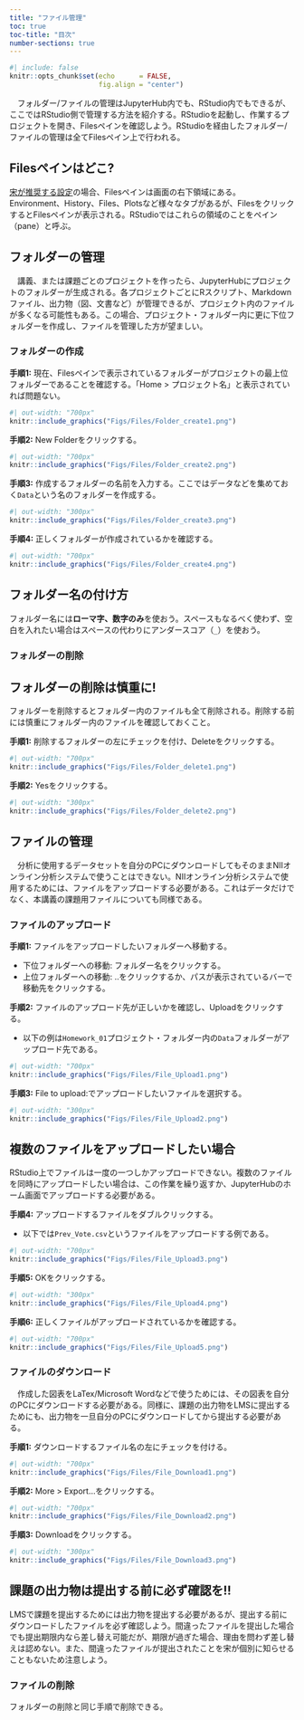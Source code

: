 ```yaml
---
title: "ファイル管理"
toc: true
toc-title: "目次"
number-sections: true
---
```


```r
#| include: false
knitr::opts_chunk$set(echo      = FALSE,
                      fig.align = "center")
```

　フォルダー/ファイルの管理はJupyterHub内でも、RStudio内でもできるが、ここではRStudio側で管理する方法を紹介する。RStudioを起動し、作業するプロジェクトを開き、Filesペインを確認しよう。RStudioを経由したフォルダー/ファイルの管理は全てFilesペイン上で行われる。

:::{.callout-note}
## Filesペインはどこ?

[宋が推奨する設定](rstudio.html)の場合、Filesペインは画面の右下領域にある。Environment、History、Files、Plotsなど様々なタブがあるが、FilesをクリックするとFilesペインが表示される。RStudioではこれらの領域のことをペイン（pane）と呼ぶ。
:::

## フォルダーの管理

　講義、または課題ごとのプロジェクトを作ったら、JupyterHubにプロジェクトのフォルダーが生成される。各プロジェクトごとにRスクリプト、Markdownファイル、出力物（図、文書など）が管理できるが、プロジェクト内のファイルが多くなる可能性もある。この場合、プロジェクト・フォルダー内に更に下位フォルダーを作成し、ファイルを管理した方が望ましい。

### フォルダーの作成

**手順1:** 現在、Filesペインで表示されているフォルダーがプロジェクトの最上位フォルダーであることを確認する。「Home > プロジェクト名」と表示されていれば問題ない。

```r
#| out-width: "700px"
knitr::include_graphics("Figs/Files/Folder_create1.png")
```

**手順2:** New Folderをクリックする。

```r
#| out-width: "700px"
knitr::include_graphics("Figs/Files/Folder_create2.png")
```

**手順3:** 作成するフォルダーの名前を入力する。ここではデータなどを集めておく`Data`という名のフォルダーを作成する。

```r
#| out-width: "300px"
knitr::include_graphics("Figs/Files/Folder_create3.png")
```

**手順4:** 正しくフォルダーが作成されているかを確認する。

```r
#| out-width: "700px"
knitr::include_graphics("Figs/Files/Folder_create4.png")
```

:::{.callout-important}
## フォルダー名の付け方

フォルダー名には**ローマ字、数字のみ**を使おう。スペースもなるべく使わず、空白を入れたい場合はスペースの代わりにアンダースコア（`_`）を使おう。
:::

### フォルダーの削除

:::{.callout-important}
## フォルダーの削除は慎重に!

フォルダーを削除するとフォルダー内のファイルも全て削除される。削除する前には慎重にフォルダー内のファイルを確認しておくこと。
:::

**手順1:** 削除するフォルダーの左にチェックを付け、Deleteをクリックする。

```r
#| out-width: "700px"
knitr::include_graphics("Figs/Files/Folder_delete1.png")
```

**手順2:** Yesをクリックする。

```r
#| out-width: "300px"
knitr::include_graphics("Figs/Files/Folder_delete2.png")
```

## ファイルの管理

　分析に使用するデータセットを自分のPCにダウンロードしてもそのままNIIオンライン分析システムで使うことはできない。NIIオンライン分析システムで使用するためには、ファイルをアップロードする必要がある。これはデータだけでなく、本講義の課題用ファイルについても同様である。

### ファイルのアップロード

**手順1:** ファイルをアップロードしたいフォルダーへ移動する。

* 下位フォルダーへの移動: フォルダー名をクリックする。
* 上位フォルダーへの移動: ..をクリックするか、パスが表示されているバーで移動先をクリックする。

**手順2:** ファイルのアップロード先が正しいかを確認し、Uploadをクリックする。

* 以下の例は`Homework_01`プロジェクト・フォルダー内の`Data`フォルダーがアップロード先である。

```r
#| out-width: "700px"
knitr::include_graphics("Figs/Files/File_Upload1.png")
```

**手順3:** File to upload:でアップロードしたいファイルを選択する。

```r
#| out-width: "300px"
knitr::include_graphics("Figs/Files/File_Upload2.png")
```

:::{.callout-note}
## 複数のファイルをアップロードしたい場合

RStudio上でファイルは一度の一つしかアップロードできない。複数のファイルを同時にアップロードしたい場合は、この作業を繰り返すか、JupyterHubのホーム画面でアップロードする必要がある。
:::

**手順4:** アップロードするファイルをダブルクリックする。

* 以下では`Prev_Vote.csv`というファイルをアップロードする例である。

```r
#| out-width: "700px"
knitr::include_graphics("Figs/Files/File_Upload3.png")
```

**手順5:** OKをクリックする。

```r
#| out-width: "300px"
knitr::include_graphics("Figs/Files/File_Upload4.png")
```

**手順6:** 正しくファイルがアップロードされているかを確認する。

```r
#| out-width: "700px"
knitr::include_graphics("Figs/Files/File_Upload5.png")
```

### ファイルのダウンロード

　作成した図表をLaTex/Microsoft Wordなどで使うためには、その図表を自分のPCにダウンロードする必要がある。同様に、課題の出力物をLMSに提出するためにも、出力物を一旦自分のPCにダウンロードしてから提出する必要がある。

**手順1:** ダウンロードするファイル名の左にチェックを付ける。

```r
#| out-width: "700px"
knitr::include_graphics("Figs/Files/File_Download1.png")
```

**手順2:** More > Export...をクリックする。

```r
#| out-width: "700px"
knitr::include_graphics("Figs/Files/File_Download2.png")
```

**手順3:** Downloadをクリックする。

```r
#| out-width: "300px"
knitr::include_graphics("Figs/Files/File_Download3.png")
```

:::{.callout-important}
## 課題の出力物は提出する前に必ず確認を!!

LMSで課題を提出するためには出力物を提出する必要があるが、提出する前にダウンロードしたファイルを必ず確認しよう。間違ったファイルを提出した場合でも提出期限内なら差し替え可能だが、期限が過ぎた場合、理由を問わず差し替えは認めない。また、間違ったファイルが提出されたことを宋が個別に知らせることもないため注意しよう。
:::

### ファイルの削除

フォルダーの削除と同じ手順で削除できる。